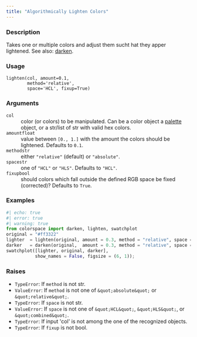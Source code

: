 ```yaml
---
title: "Algorithmically Lighten Colors"
---
```


### Description

Takes one or multiple colors and adjust them sucht hat they apper
lightened. See also: [darken](colorspace.utils.darken.qmd).

### Usage

<pre><code class='language-python'>lighten(col, amount=0.1,<br/>        method=&#x27;relative&#x27;,<br/>        space=&#x27;HCL&#x27;, fixup=True)</code></pre>

### Arguments

<dl class="pyp-list param-list">
  <dt style = "white-space: nowrap; font-family: monospace; vertical-align: top">
   <code id="colorspace.utils.lighten:col">col</code>
  </dt>
 <dd>color (or colors) to be manipulated. Can be a color object
a [palette](colorspace.palettes.palette.qmd) object, or a
str/list of str with valid hex colors.</dd>
  <dt style = "white-space: nowrap; font-family: monospace; vertical-align: top">
   <code id="colorspace.utils.lighten:amount">amount</code><code class="argument-class">float</code>
  </dt>
 <dd>value between `[0., 1.]` with the amount the colors
should be lightened. Defaults to `0.1`.</dd>
  <dt style = "white-space: nowrap; font-family: monospace; vertical-align: top">
   <code id="colorspace.utils.lighten:method">method</code><code class="argument-class">str</code>
  </dt>
 <dd>either `"relative"` (default) or `"absolute"`.</dd>
  <dt style = "white-space: nowrap; font-family: monospace; vertical-align: top">
   <code id="colorspace.utils.lighten:space">space</code><code class="argument-class">str</code>
  </dt>
 <dd>one of `"HCL"` or `"HLS"`. Defaults to `"HCL"`.</dd>
  <dt style = "white-space: nowrap; font-family: monospace; vertical-align: top">
   <code id="colorspace.utils.lighten:fixup">fixup</code><code class="argument-class">bool</code>
  </dt>
 <dd>should colors which fall outside the defined RGB space
be fixed (corrected)? Defaults to `True`.</dd>
</dl>

### Examples

```python
#| echo: true
#| error: true
#| warning: true
from colorspace import darken, lighten, swatchplot
original = "#ff3322"
lighter  = lighten(original, amount = 0.3, method = "relative", space = "HCL")
darker   = darken(original,  amount = 0.3, method = "relative", space = "HCL")
swatchplot([lighter, original, darker],
           show_names = False, figsize = (6, 1));
```




### Raises

<ul class="python-raises">
<li><code class="text-warning">TypeError</code>: If `method` is not str.
<li><code class="text-warning">ValueError</code>: If `method` is not one of `&quot;absolute&quot;` or `&quot;relative&quot;`.
<li><code class="text-warning">TypeError</code>: If `space` is not str.
<li><code class="text-warning">ValueError</code>: If `space` is not one of `&quot;HCL&quot;`, `&quot;HLS&quot;`, or `&quot;combined&quot;`.
<li><code class="text-warning">TypeError</code>: If input &#x27;col&#x27; is not among the one of the recognized objects.
<li><code class="text-warning">TypeError</code>: If `fixup` is not bool.
</ul>

